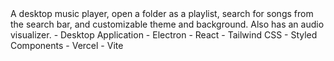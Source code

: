 <PortfolioItemWrapper>
  <Explanation>
    <Title>Musica</Title>
    <Description>
      A desktop music player, open a folder as a playlist, search for songs from the search bar, and customizable theme and background. Also has an audio visualizer.
    </Description>
    <Categories>
      - Desktop Application 
    </Categories>
    <Technologies>
      - Electron 
      - React 
      - Tailwind CSS 
      - Styled Components 
      - Vercel
      - Vite
    </Technologies>
    <Links
      repo="https://github.com/dominggo1999/music-player"
      live="http://musica-landing-page.vercel.app/"
    />
  </Explanation>
  <Thumbnail
    src="musica"
    alt="Musica"
  />
</PortfolioItemWrapper>